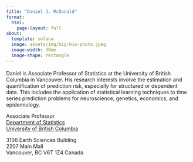 ```yaml
---
title: "Daniel J. McDonald"
format: 
  html: 
    page-layout: full
about:
  template: solana
  image: assets/img/big-bio-photo.jpeg
  image-width: 30em
  image-shape: rectangle
---
```


<div style="color: #39507d; font-size: 1.25em">
<a href="https://github.com/dajmcdon">
<i class="bi bi-github"></i></a> 
<a href="https://scholar.google.com/citations?user=qRmkt6wAAAAJ&hl=en">
<i class="ai ai-google-scholar"></i></a> 
<a href="https://twitter.com/dajmcdon"> 
<i class="bi bi-twitter"></i></a> 
<a href="https://www.linkedin.com/in/dajmcdon/"> 
<i class="bi bi-linkedin"></i></a> 
<a href="https://orcid.org/0000-0002-0443-4282"> 
<i class="ai ai-orcid"></i></a> 
<a href="mailto:daniel@stat.ubc.ca"> 
<i class="bi bi-envelope"></i></a> 
<a href="research/docs/DanielMcDonaldCV.pdf">
<i class="ai ai-cv"></i></a> 
</div>

Daniel is Associate Professor of Statistics at the University of British Columbia in Vancouver. His research interests involve the estimation and quantification of prediction risk, especially for structured or dependent data. This includes the application of statistical learning techniques to time series prediction problems for neuroscience, genetics, economics, and epidemiology.

Associate Professor<br> [Department of Statistics](http://www.stat.ubc.ca)<br> [University of British Columbia](http://www.ubc.ca/)<br>

3106 Earth Sciences Building<br> 2207 Main Mall<br> Vancouver, BC V6T 1Z4 Canada
